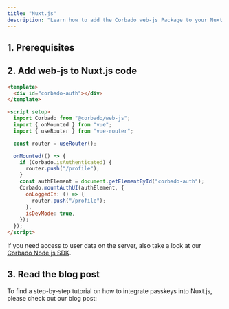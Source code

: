 ```yaml
---
title: "Nuxt.js"
description: "Learn how to add the Corbado web-js Package to your Nuxt.js Application."
---
```



## 1. Prerequisites

<Prerequisites />

## 2. Add web-js to Nuxt.js code

```html App.vue
<template>
  <div id="corbado-auth"></div>
</template>

<script setup>
  import Corbado from "@corbado/web-js";
  import { onMounted } from "vue";
  import { useRouter } from "vue-router";

  const router = useRouter();

  onMounted(() => {
    if (Corbado.isAuthenticated) {
      router.push("/profile");
    }
    const authElement = document.getElementById("corbado-auth");
    Corbado.mountAuthUI(authElement, {
      onLoggedIn: () => {
        router.push("/profile");
      },
      isDevMode: true,
    });
  });
</script>
```

If you need access to user data on the server, also take a look at our [Corbado Node.js SDK](/backend-integration/node.js-sdk).

## 3. Read the blog post

To find a step-by-step tutorial on how to integrate passkeys into Nuxt.js, please check out our blog post:

<Card href="https://www.corbado.com/blog/passkeys-nuxtjs">
  <Blogpost title="Building a Nuxt.js Passkey Login" />
</Card>
